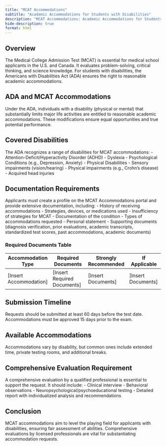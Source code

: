 ```yaml
---
title: "MCAT Accommodations"
subtitle: "Academic Accommodations for Students with Disabilities"
description: "MCAT Accommodations: Academic Accommodations for Students with Disabilities"
hide-description: true
format: html
---
```


## Overview

The Medical College Admission Test (MCAT) is essential for medical school applicants in the U.S. and Canada.
It evaluates problem-solving, critical thinking, and science knowledge.
For students with disabilities, the Americans with Disabilities Act (ADA) ensures the right to reasonable academic accommodations.

## ADA and MCAT Accommodations

Under the ADA, individuals with a disability (physical or mental) that substantially limits major life activities are entitled to reasonable academic accommodations.
These modifications ensure equal opportunities and true potential performance.

## Covered Disabilities

The ADA recognizes a range of disabilities for MCAT accommodations: - Attention-Deficit/Hyperactivity Disorder (ADHD) - Dyslexia - Psychological Conditions (e.g., Depression, Anxiety) - Physical Disabilities - Sensory impairments (vision/hearing) - Physical impairments (e.g., Crohn’s disease) - Acquired head injuries

## Documentation Requirements

Applicants must create a profile on the MCAT Accommodations portal and provide extensive documentation, including: - History of receiving accommodations - Strategies, devices, or medications used - Insufficiency of strategies for MCAT - Documentation of the condition - Types of accommodations requested - Personal statement - Supporting documents (diagnosis verification, prior evaluations, academic transcripts, standardized test scores, past accommodations, academic documents)

### Required Documents Table

| Accommodation Type       | Required Documents            | Strongly Recommended | If Applicable        |
|-------------------|--------------------|-----------------|-----------------|
| \[Insert Accommodation\] | \[Insert Required Documents\] | \[Insert Documents\] | \[Insert Documents\] |

## Submission Timeline

Requests should be submitted at least 60 days before the test date.
Accommodations must be approved 15 days prior to the exam.

## Available Accommodations

Accommodations vary by disability, but common ones include extended time, private testing rooms, and additional breaks.

## Comprehensive Evaluation Requirement

A comprehensive evaluation by a qualified professional is essential to support the request.
It should include: - Clinical interview - Behavioral observations - Neuropsychological/psychoeducational testing - Detailed report with individualized analysis and recommendations

## Conclusion

MCAT accommodations aim to level the playing field for applicants with disabilities, ensuring fair assessment of abilities.
Comprehensive evaluations by licensed professionals are vital for substantiating accommodation requests.
